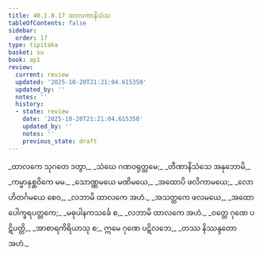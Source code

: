 ```yaml
---
title: 40.1.8.17 ထာလကာနိသံသ
tableOfContents: false
sidebar:
  order: 17
type: tipitaka
basket: su
book: ap1
review:
  current: review
  updated: '2025-10-20T21:21:04.615350'
  updated_by: ''
  notes: ''
  history:
  - state: review
    date: '2025-10-20T21:21:04.615350'
    updated_by: ''
    notes: ''
    previous_state: draft
---
```



<DynamicBreadcrumb />


<ReviewStatus review={frontmatter.review} showDetails={true} />

<HypothesisAnnotation frontmatter={frontmatter} />

<Division number="136" book="ap1" e="ch" v="20" p="362">

<Paragraph number="4433" type="verses" book="ap1">
_ထာလကေ သုဂတေ ဒတွာ,_  
_သံဃေ ဂဏဝရုတ္တမေ;_  
_တီဏာနိသံသေ အနုဘောမိ,_  
_ကမ္မာနုစ္ဆဝိကေ မမ._  

</Paragraph>

</Division>
<Division number="137" book="ap1" e="ch" v="20" p="363">

<Paragraph number="4434" type="verses" book="ap1">
_သောဏ္ဏမယေ မဏိမယေ,_  
_အထောပိ ဖလိကာမယေ;_  
_လောဟိတင်္ဂမယေ စေဝ,_  
_လဘာမိ ထာလကေ အဟံ._  

</Paragraph>

</Division>
<Division number="138" book="ap1" e="ch" v="20" p="363">

<Paragraph number="4435" type="verses" book="ap1">
_အသတ္ထကေ ဖလမယေ,_  
_အထော ပေါက္ခရပတ္တကေ;_  
_မဓုပါနကသင်္ခေ စ,_  
_လဘာမိ ထာလကေ အဟံ._  

</Paragraph>

</Division>
<Division number="139" book="ap1" e="ch" v="20" p="363">

<Paragraph number="4436" type="verses" book="ap1">
_ဝတ္တေ ဂုဏေ ပဋိပတ္တိ,_  
_အာစာရကိရိယာသု စ;_  
ဣမေ ဂုဏေ ပဋိလဘေ,_  
_တဿ နိဿန္ဒတော အဟံ._
</Paragraph>
</Division>